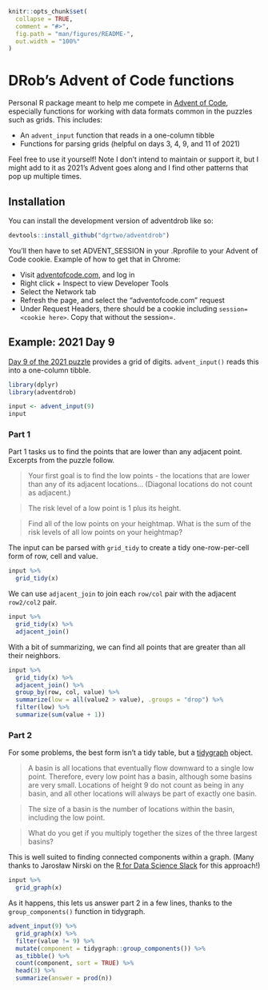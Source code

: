 <!-- README.md is generated from README.Rmd. Please edit that file -->

```r
knitr::opts_chunk$set(
  collapse = TRUE,
  comment = "#>",
  fig.path = "man/figures/README-",
  out.width = "100%"
)
```

# DRob's Advent of Code functions

<!-- badges: start -->
<!-- badges: end -->

Personal R package meant to help me compete in [Advent of Code](https://adventofcode.com/), especially functions for working with data formats common in the puzzles such as grids. This includes:

* An `advent_input` function that reads in a one-column tibble
* Functions for parsing grids (helpful on days 3, 4, 9, and 11 of 2021)

Feel free to use it yourself! Note I don't intend to maintain or support it, but I might add to it as 2021's Advent goes along and I find other patterns that pop up multiple times.

## Installation

You can install the development version of adventdrob like so:

``` r
devtools::install_github("dgrtwo/adventdrob")
```

You'll then have to set ADVENT_SESSION in your .Rprofile to your Advent of Code cookie. Example of how to get that in Chrome:

* Visit [adventofcode.com](https://adventofcode.com/), and log in
* Right click + Inspect to view Developer Tools
* Select the Network tab
* Refresh the page, and select the "adventofcode.com" request
* Under Request Headers, there should be a cookie including `session=<cookie here>`. Copy that without the session=.

## Example: 2021 Day 9

[Day 9 of the 2021 puzzle](https://adventofcode.com/2021/day/9) provides a grid of digits. `advent_input()` reads this into a one-column tibble.

```r
library(dplyr)
library(adventdrob)

input <- advent_input(9)
input
```

### Part 1

Part 1 tasks us to find the points that are lower than any adjacent point. Excerpts from the puzzle follow.

> Your first goal is to find the low points - the locations that are lower than any of its adjacent locations... (Diagonal locations do not count as adjacent.)

> The risk level of a low point is 1 plus its height.

> Find all of the low points on your heightmap. What is the sum of the risk levels of all low points on your heightmap?

The input can be parsed with `grid_tidy` to create a tidy one-row-per-cell form of row, cell and value.

```r
input %>%
  grid_tidy(x)
```

We can use `adjacent_join` to join each `row/col` pair with the adjacent `row2/col2` pair.

```r
input %>%
  grid_tidy(x) %>%
  adjacent_join()
```

With a bit of summarizing, we can find all points that are greater than all their neighbors.

```r
input %>%
  grid_tidy(x) %>%
  adjacent_join() %>%
  group_by(row, col, value) %>%
  summarize(low = all(value2 > value), .groups = "drop") %>%
  filter(low) %>%
  summarize(sum(value + 1))
```

### Part 2

For some problems, the best form isn't a tidy table, but a [tidygraph](https://github.com/thomasp85/tidygraph) object.

> A basin is all locations that eventually flow downward to a single low point. Therefore, every low point has a basin, although some basins are very small. Locations of height 9 do not count as being in any basin, and all other locations will always be part of exactly one basin.

> The size of a basin is the number of locations within the basin, including the low point.

> What do you get if you multiply together the sizes of the three largest basins?

This is well suited to finding connected components within a graph. (Many thanks to Jarosław Nirski on the [R for Data Science Slack](https://rfordatascience.slack.com/) for this approach!)

```r
input %>%
  grid_graph(x)
```

As it happens, this lets us answer part 2 in a few lines, thanks to the `group_components()` function in tidygraph.

```r
advent_input(9) %>%
  grid_graph(x) %>%
  filter(value != 9) %>%
  mutate(component = tidygraph::group_components()) %>%
  as_tibble() %>%
  count(component, sort = TRUE) %>%
  head(3) %>%
  summarize(answer = prod(n))
```

